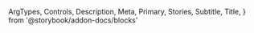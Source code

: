   ArgTypes,
  Controls,
  Description,
  Meta,
  Primary,
  Stories,
  Subtitle,
  Title,
} from '@storybook/addon-docs/blocks'


<Meta of={TextareaStories} />

<Title />

<Subtitle />

<Description />

---

## Props

On top of all the props, attributes and event handler you can set on a
`<TextareaAutosize />` component (and thus a `<textarea />` element), the
component accepts the following props:

<ArgTypes />

<Stories includePrimary={false} title="Textareas" />

## Playground

<Primary />

<Controls />
